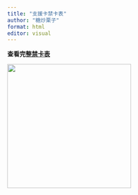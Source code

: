 ```yaml
---
title: "支援卡禁卡表"
author: "糖炒栗子"
format: html
editor: visual
---
```


**查看完整[禁卡表](https://1drv.ms/x/s!AoRTQbS45rZXbJMwiSVCciK1oF0?e=Fbg1a1)**

![](Picture/禁卡表1.png){width="284"}

